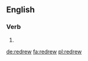 ==English==

===Verb===
{{head|en}}

# {{en-simple past of|redraw}}

[[de:redrew]]
[[fa:redrew]]
[[pl:redrew]]